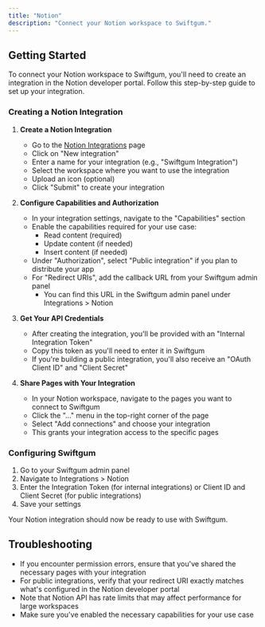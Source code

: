 ```yaml
---
title: "Notion"
description: "Connect your Notion workspace to Swiftgum."
---
```


## Getting Started

To connect your Notion workspace to Swiftgum, you'll need to create an integration in the Notion developer portal. Follow this step-by-step guide to set up your integration.

### Creating a Notion Integration

1. **Create a Notion Integration**

   - Go to the [Notion Integrations](https://www.notion.so/profile/integrations) page
   - Click on "New integration"
   - Enter a name for your integration (e.g., "Swiftgum Integration")
   - Select the workspace where you want to use the integration
   - Upload an icon (optional)
   - Click "Submit" to create your integration

2. **Configure Capabilities and Authorization**

   - In your integration settings, navigate to the "Capabilities" section
   - Enable the capabilities required for your use case:
     - Read content (required)
     - Update content (if needed)
     - Insert content (if needed)
   - Under "Authorization", select "Public integration" if you plan to distribute your app
   - For "Redirect URIs", add the callback URL from your Swiftgum admin panel
     - You can find this URL in the Swiftgum admin panel under Integrations > Notion

3. **Get Your API Credentials**

   - After creating the integration, you'll be provided with an "Internal Integration Token"
   - Copy this token as you'll need to enter it in Swiftgum
   - If you're building a public integration, you'll also receive an "OAuth Client ID" and "Client Secret"

4. **Share Pages with Your Integration**
   - In your Notion workspace, navigate to the pages you want to connect to Swiftgum
   - Click the "..." menu in the top-right corner of the page
   - Select "Add connections" and choose your integration
   - This grants your integration access to the specific pages

### Configuring Swiftgum

1. Go to your Swiftgum admin panel
2. Navigate to Integrations > Notion
3. Enter the Integration Token (for internal integrations) or Client ID and Client Secret (for public integrations)
4. Save your settings

Your Notion integration should now be ready to use with Swiftgum.

## Troubleshooting

- If you encounter permission errors, ensure that you've shared the necessary pages with your integration
- For public integrations, verify that your redirect URI exactly matches what's configured in the Notion developer portal
- Note that Notion API has rate limits that may affect performance for large workspaces
- Make sure you've enabled the necessary capabilities for your use case
